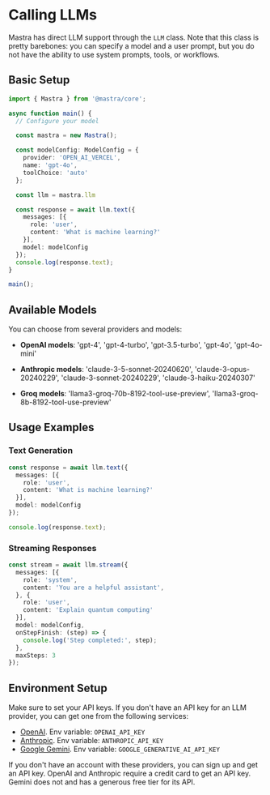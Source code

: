 # Calling LLMs

Mastra has direct LLM support through the `LLM` class. Note that this class is pretty barebones: you can specify a model and a user prompt, but you do not have the ability to use system prompts, tools, or workflows.

## Basic Setup

```typescript
import { Mastra } from '@mastra/core';

async function main() {
  // Configure your model

  const mastra = new Mastra();

  const modelConfig: ModelConfig = {
    provider: 'OPEN_AI_VERCEL',
    name: 'gpt-4o',
    toolChoice: 'auto'
  };

  const llm = mastra.llm

  const response = await llm.text({
    messages: [{
      role: 'user',
      content: 'What is machine learning?'
    }],
    model: modelConfig
  });
  console.log(response.text);
}

main();
```

## Available Models

You can choose from several providers and models: 

* **OpenAI models**: 'gpt-4', 'gpt-4-turbo', 'gpt-3.5-turbo', 'gpt-4o', 'gpt-4o-mini'

* **Anthropic models**: 'claude-3-5-sonnet-20240620', 'claude-3-opus-20240229', 'claude-3-sonnet-20240229', 'claude-3-haiku-20240307'

* **Groq models**: 'llama3-groq-70b-8192-tool-use-preview', 'llama3-groq-8b-8192-tool-use-preview'

## Usage Examples

### Text Generation

```typescript
const response = await llm.text({
  messages: [{
    role: 'user',
    content: 'What is machine learning?'
  }],
  model: modelConfig
});

console.log(response.text);
```

### Streaming Responses

```typescript
const stream = await llm.stream({
  messages: [{
    role: 'system',
    content: 'You are a helpful assistant',
  }, {
    role: 'user',
    content: 'Explain quantum computing'
  }],
  model: modelConfig,
  onStepFinish: (step) => {
    console.log('Step completed:', step);
  },
  maxSteps: 3
});
```

## Environment Setup

Make sure to set your API keys. If you don't have an API key for an LLM provider, you can get one from the following services:

- [OpenAI](https://platform.openai.com/). Env variable: `OPENAI_API_KEY`
- [Anthropic](https://console.anthropic.com/settings/keys). Env variable: `ANTHROPIC_API_KEY`
- [Google Gemini](https://ai.google.dev/gemini-api/docs). Env variable: `GOOGLE_GENERATIVE_AI_API_KEY`

If you don't have an account with these providers, you can sign up and get an API key. OpenAI and Anthropic require a credit card to get an API key. Gemini does not and has a generous free tier for its API.
